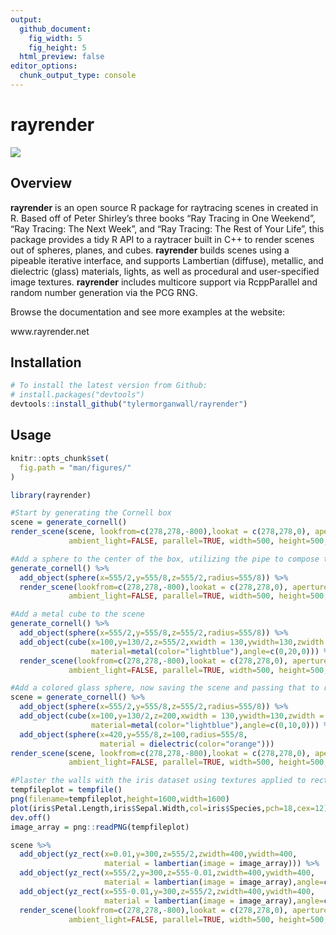 ```yaml
---
output: 
  github_document:
    fig_width: 5
    fig_height: 5
  html_preview: false
editor_options: 
  chunk_output_type: console
---
```

rayrender
=========================================================

<img src="man/figures/swordsmall.gif" ></img>

Overview
--------

**rayrender** is an open source R package for raytracing scenes in created in R. Based off of Peter Shirley's three books "Ray Tracing in One Weekend", "Ray Tracing: The Next Week", and "Ray Tracing: The Rest of Your Life", this package provides a tidy R API to a raytracer built in C++ to render scenes out of spheres, planes, and cubes. **rayrender** builds scenes using a pipeable iterative interface, and supports Lambertian (diffuse), metallic, and dielectric (glass) materials, lights, as well as procedural and user-specified image textures. **rayrender** includes multicore support via RcppParallel and random number generation via the PCG RNG.

Browse the documentation and see more examples at the website:

www.rayrender.net

Installation
------------

``` r
# To install the latest version from Github:
# install.packages("devtools")
devtools::install_github("tylermorganwall/rayrender")
```

Usage
-----

```r
knitr::opts_chunk$set(
  fig.path = "man/figures/"
)
```

```r
library(rayrender)

#Start by generating the Cornell box
scene = generate_cornell()
render_scene(scene, lookfrom=c(278,278,-800),lookat = c(278,278,0), aperture=0, fov=40, samples = 500,
             ambient_light=FALSE, parallel=TRUE, width=500, height=500, clamp_value = 5)

#Add a sphere to the center of the box, utilizing the pipe to compose the scene
generate_cornell() %>%
  add_object(sphere(x=555/2,y=555/8,z=555/2,radius=555/8)) %>%
  render_scene(lookfrom=c(278,278,-800),lookat = c(278,278,0), aperture=0, fov=40,  samples = 500,
             ambient_light=FALSE, parallel=TRUE, width=500, height=500, clamp_value = 5)

#Add a metal cube to the scene
generate_cornell() %>%
  add_object(sphere(x=555/2,y=555/8,z=555/2,radius=555/8)) %>%
  add_object(cube(x=100,y=130/2,z=555/2,xwidth = 130,ywidth=130,zwidth = 130,
                  material=metal(color="lightblue"),angle=c(0,20,0))) %>%
  render_scene(lookfrom=c(278,278,-800),lookat = c(278,278,0), aperture=0, fov=40,  samples = 500,
             ambient_light=FALSE, parallel=TRUE, width=500, height=500, clamp_value = 5)

#Add a colored glass sphere, now saving the scene and passing that to render_scene
scene = generate_cornell() %>%
  add_object(sphere(x=555/2,y=555/8,z=555/2,radius=555/8)) %>%
  add_object(cube(x=100,y=130/2,z=200,xwidth = 130,ywidth=130,zwidth = 130,
                  material=metal(color="lightblue"),angle=c(0,10,0))) %>%
  add_object(sphere(x=420,y=555/8,z=100,radius=555/8,
                    material = dielectric(color="orange"))) 
render_scene(scene, lookfrom=c(278,278,-800),lookat = c(278,278,0), aperture=0, fov=40,  samples = 500,
             ambient_light=FALSE, parallel=TRUE, width=500, height=500, clamp_value = 5)

#Plaster the walls with the iris dataset using textures applied to rectangles
tempfileplot = tempfile()
png(filename=tempfileplot,height=1600,width=1600)
plot(iris$Petal.Length,iris$Sepal.Width,col=iris$Species,pch=18,cex=12)
dev.off()
image_array = png::readPNG(tempfileplot)

scene %>%
  add_object(yz_rect(x=0.01,y=300,z=555/2,zwidth=400,ywidth=400,
                     material = lambertian(image = image_array))) %>%
  add_object(yz_rect(x=555/2,y=300,z=555-0.01,zwidth=400,ywidth=400,
                     material = lambertian(image = image_array),angle=c(0,90,0))) %>%
  add_object(yz_rect(x=555-0.01,y=300,z=555/2,zwidth=400,ywidth=400,
                     material = lambertian(image = image_array),angle=c(0,180,0))) %>%
  render_scene(lookfrom=c(278,278,-800),lookat = c(278,278,0), aperture=0, fov=40,  samples = 500,
             ambient_light=FALSE, parallel=TRUE, width=500, height=500, clamp_value = 5)
```
